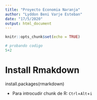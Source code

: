```yaml
---
title: "Proyecto Economia Naranja"
author: "Lyddon Beni Varje Esteban"
date: "17/5/2020"
output: html_document
---
```


```r
knitr::opts_chunk$set(echo = TRUE)
```

```r
# probando codigo
5+2
```

# Install Rmakdown

install.packages(rmarkdown)

* Para introcudir chunk de R: `Ctrl`+`Alt`+`i`





